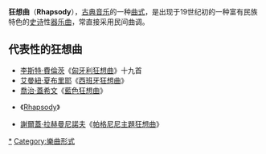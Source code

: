 {{Otheruses|subject=一種[[古典樂|古典樂]][[曲式|曲式]]}}
'''狂想曲'''（'''Rhapsody'''），[[古典音乐|古典音乐]]的一种[[曲式|曲式]]，是出现于19世纪初的一种富有民族特色的[[史诗|史诗]]性[[器乐曲|器乐曲]]，常直接采用民间曲调。

==代表性的狂想曲==
*[[李斯特·費倫茨|李斯特·費倫茨]]《[[匈牙利狂想曲|匈牙利狂想曲]]》十九首
*[[艾曼紐·夏布里耶|艾曼紐·夏布里耶]]《[[西班牙狂想曲|西班牙狂想曲]]》
*[[喬治·蓋希文|喬治·蓋希文]]《[[藍色狂想曲|藍色狂想曲]]》
*{{le|安德烈·威格寧|André Waignein}}《[[Rhapsody_(音樂)|Rhapsody]]》
*[[謝爾蓋·拉赫曼尼諾夫|謝爾蓋·拉赫曼尼諾夫]]《[[帕格尼尼主題狂想曲|帕格尼尼主題狂想曲]]》

{{Authority control}}
{{music-stub}}
[[Category:狂想曲|*]]
[[Category:樂曲形式|Category:樂曲形式]]